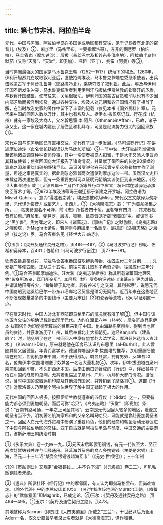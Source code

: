 ```yaml
---
---
---
```

title: 第七节非洲、阿拉伯半岛
---



元代，中国与非洲、阿拉伯半岛许多国家或地区都有交往，见于记载者有北非的密昔儿（埃及）②、麻加里（马格里布，主要指摩洛哥），东非的弼琶罗（柏培拉）、马合答束（摩加迪沙）、层拔（桑给巴尔及相邻东非沿岸地），阿拉伯半岛的默茄（又称“天房”、“天堂”，即麦加）、哑靼（亚丁）、瓮蛮（阿曼）等③。

当时非洲最强大的国家是马木鲁克王朝（1252—1517）统治下的埃及。1260年，伊利汗旭烈兀在攻取叙利亚后，遣使招降埃及，马木鲁克算端忽秃思杀使者，出兵击败蒙古军于阿音扎鲁特（耶路撒冷北），乘势夺取了叙利亚。此后，埃及与伊利汗国不断发生冲突，马木鲁克统治者利用伊利汗与皈依伊斯兰教的钦察汗的矛盾，与钦察汗国结盟，使节往来，关系很密切。伊利汗国的蒙古官员和军队也有不少因内部矛盾而投奔到埃及。通过各种交往，埃及人对元朝和各汗国情况有了相当了解，在当时埃及史家的著作中留下了丰富的记载（参见本书《国外资料》章）。元代来中国的回回人数以万计，其中也有埃及人。据伊本·拔图塔记载，行在城（杭州）就有一家埃及大商人，父名斡思蛮·本·阿凡（OthmanbinAffan），已故，诸子承父业，这一家在城内建设了居住区和礼拜寺，可见是经济势力很大的回回家族①。

宋代中国与东非地区已有直接交往，元代有了进一步发展。《马可波罗行记》在讲述摩加迪沙（此名曾长期被误认为马达加斯加）②一节中说，大汗忽必烈曾遣使至该地诸岛调查种种奇闻异事，其中一名使者被岛人扣留，于是大汗又派人传旨命其释放使者；使者回国向大汗报告了诸岛情况，并呈献了带回来的长达90掌幅的异鸟之羽和重达14磅的野猪巨齿。马可波罗说他在元廷曾亲见这些珍物并作了测量，所述之事是真实的。据此则忽必烈曾两次遣使到摩加迪沙一带。虽然汉文史料未载这两次遣使事，但有一条重要史料可以证明元朝确实派使臣到非洲地区。《经世大典·站赤》载：[大德五年十二月]“江浙等处行中书省言：杭州路在城驿近承接使臣答术丁等，②973年埃及法蒂玛王朝迁都于新建之开罗城。阿拉伯语为Misral-Qahirah，意为“得胜者之城”，埃及遂被称为Misr。宋代汉文文献译为勿斯里，元代译为密昔儿或密乞儿、米西儿。③《大德南海志》载：“广为蕃舶凑集之所，……岛夷诸国名不可殚，前《志》所载者四十余。圣朝奄有四海……其来者视昔有加焉。”麻加里、弼琶罗，层拔、哑靼、瓮蛮皆见所载“诸蕃国”中。或谓同书之“黑加鲁”，黑为嘿之讹，即宋人《诸蕃志》、《事林广记》之默伽腊，《岛夷志略》之哩伽塔，为Maghrib译名，若是则与麻加里一名重复。层拔即《岛夷志略》之层摇（拔之讹）罗。马合答束名见《经世大典·站赤》。

①玉尔：《契丹及通往契丹之路》，页496—497。②《马可波罗行记》穆勒、伯希和英译本，页431；伯希和：《马可波罗行记注》，页779—781。

钦赍圣旨悬带虎符，前往马合答束番国征取狮豹等物，往回应付二年分例……；又爱祖丁等使四起，正从三十五名，前往刁吉儿取豹子希奇之物，往回应付三年分例。”①马合答束即摩加迪沙。汪大渊《岛夷志略后序》称其所载诸蕃国地理风物“皆身所游览，耳目所亲见”，其层摇（拔）罗条的记述较《诸蕃志》更为准确，并谓其地田瘠谷少，“每每贩于其地者，若有谷米与之交易，其利甚溥”，说明元代中国商船到达桑给巴尔一带东非沿岸地区贸易是确切无疑的。近百年来在这些地区不断发现数量甚多的中国钱币（主要为宋钱）②和瓷器等遗物，也可以证明这一点。

早在唐宋时代，中国人对北非西部即马格里布的情况就有所了解③，但中国与该地区有交往的明确记载则出现于元代。大约在至正六年（1346），摩洛哥旅行家伊本·拔图塔作为印度德里算端的使臣来到了中国。他由海路先至泉州，得到当地官员的款待，并获准游历了广州，其后奉旨北上大都朝见。途经Kanjanfu（建昌府？）时，他见到了在这一带回回人中享有盛誉的大法学家、摩洛哥休达市人吉洼木丁（Kiwamal-Din），原来就是他在印度已认识的布思里（al-Bushri）。此人曾随其舅父居德里，年青而富学识，德里算端因伊本·拔图塔的推荐，欲用重酬把他留在德里，但他执意来中国，终于获得成功，既显且富，拥有男奴、女婢各50名，他向伊本·拔图塔赠送了奴婢各一名及大量礼物④。次年，伊本·拔图塔由泉州乘商船回到印度，不久即西还本国。后来由他口述著成的《行记》中，详细报导了他在中国的经历和见闻，尤其着重描述了泉州、广州、杭州和大都的情况。据他说，当时中国的瓷器远销印度及其他海外国家，并转销到了摩洛哥①。这部《行记》对摩洛哥人乃至整个阿拉伯世界了解中国无疑起了极大的作用。

元代中国的回回人极多，按照伊斯兰教徒遵奉的五行仪（’ibādat）之一，只要有能力都必须到麦加朝圣，而后可称“哈只”。《岛夷志略》“天堂”（即麦加）条说：“云南有路可通，一年之上可至其地”，云南是元代回回人较多的地区，赴麦加朝圣者当不少，明初著名航海家郑和的父亲名叫马哈只，可能就是曾赴麦加朝圣者之一。回回人在元代海外贸易中扮演了重要角色，他们的经商和朝圣活动无疑促进了中国与阿拉伯地区的交往。亚丁自古就是阿拉伯半岛与印度、中国交通的主要港口，波斯萨珊王朝统治时期

①《永乐大典》卷一九四一九。②元灭宋后即罢用铜钱，有元一代仅至大、至正两次短暂铸钱并许与旧钱通用。经营海外贸易的商人多携铜钱（主要是宋钱）出海，至元二十三年诏“禁赍金银铜钱越海互市”（《元史·世祖纪》）；三十年制

订的《市舶则法》又规定“金银铜钱……并不许下海”（《元典章》卷二二），可见私贩铜钱者未绝。

③《通典》所录杜环《经行记》中的摩邻国，有人认为即指马格里布，但尚难肯定。《岭外代答》中的木兰皮国即1056—1147年统治该地区的Murabit王朝，《诸蕃志》的“默伽猎国”即Maghrib，已成定论。④玉尔：《契丹及通往契丹之路》，页494—495。①玉尔：《契丹及通往契丹之路》，页478。

其地被称为Samran（即贾耽《入四夷道里》所载之“三兰”），十世纪以后乃全用Aden一名，汉文史籍最早著录此名者就是《大德南海志》，译作哑靼。